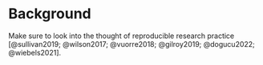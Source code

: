 # Background

Make sure to look into the thought of reproducible research practice [@sullivan2019; @wilson2017; @vuorre2018; @gilroy2019; @dogucu2022; @wiebels2021].
